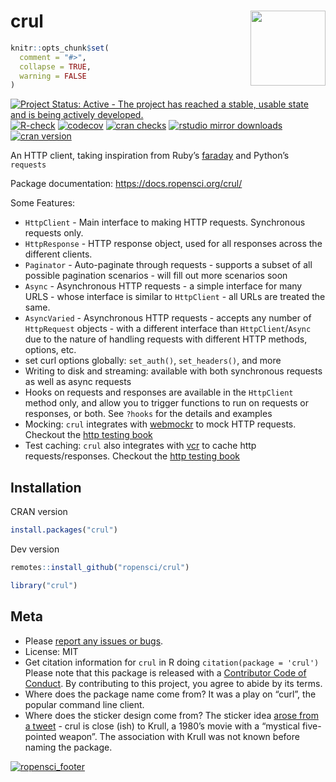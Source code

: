 # crul <img src="man/figures/logo.png" align="right" alt="" width="120">

```r
knitr::opts_chunk$set(
  comment = "#>",
  collapse = TRUE,
  warning = FALSE
)
```

[![Project Status: Active - The project has reached a stable, usable state and is being actively developed.](https://www.repostatus.org/badges/latest/active.svg)](https://www.repostatus.org/#active)
[![R-check](https://github.com/ropensci/crul/workflows/R-check/badge.svg)](https://github.com/ropensci/crul/actions/)
[![codecov](https://codecov.io/gh/ropensci/crul/branch/master/graph/badge.svg)](https://codecov.io/gh/ropensci/crul)
[![cran checks](https://cranchecks.info/badges/worst/crul)](https://cranchecks.info/pkgs/crul)
[![rstudio mirror downloads](https://cranlogs.r-pkg.org/badges/crul)](https://github.com/metacran/cranlogs.app)
[![cran version](https://www.r-pkg.org/badges/version/crul)](https://cran.r-project.org/package=crul)

An HTTP client, taking inspiration from Ruby's [faraday](https://rubygems.org/gems/faraday) and Python's `requests`

Package documentation: <https://docs.ropensci.org/crul/>

Some Features:

* `HttpClient` - Main interface to making HTTP requests. Synchronous requests only.
* `HttpResponse` - HTTP response object, used for all responses across the
different clients.
* `Paginator` - Auto-paginate through requests - supports a subset of all possible
pagination scenarios - will fill out more scenarios soon
* `Async` - Asynchronous HTTP requests - a simple interface for many URLS -
whose interface is similar to `HttpClient` - all URLs are treated the same.
* `AsyncVaried` - Asynchronous HTTP requests - accepts any number of `HttpRequest`
objects - with a different interface than `HttpClient`/`Async` due to the nature
of handling requests with different HTTP methods, options, etc.
* set curl options globally: `set_auth()`, `set_headers()`, and more
* Writing to disk and streaming: available with both synchronous requests
as well as async requests
* Hooks on requests and responses are available in the `HttpClient` method only, 
and allow you to trigger functions to run on requests or responses, or both.
See `?hooks` for the details and examples
* Mocking: `crul` integrates with [webmockr](https://github.com/ropensci/webmockr) to mock
HTTP requests. Checkout the [http testing book][book]
* Test caching: `crul` also integrates with [vcr](https://github.com/ropensci/vcr) to cache http requests/responses. Checkout the [http testing book][book]

## Installation

CRAN version

```r
install.packages("crul")
```

Dev version

```r
remotes::install_github("ropensci/crul")
```

```r
library("crul")
```

## Meta

* Please [report any issues or bugs](https://github.com/ropensci/crul/issues).
* License: MIT
* Get citation information for `crul` in R doing `citation(package = 'crul')`
Please note that this package is released with a [Contributor Code of Conduct](https://ropensci.org/code-of-conduct/). By contributing to this project, you agree to abide by its terms.
* Where does the package name come from? It was a play on "curl", the popular command line client.
* Where does the sticker design come from? The sticker idea [arose from a tweet](https://github.com/ropensci/crul/issues/42) - crul is close (ish) to Krull, a 1980's movie with a "mystical five-pointed weapon". The association with Krull was not known before naming the package.

[![ropensci_footer](https://ropensci.org/public_images/github_footer.png)](https://ropensci.org)

[book]: https://books.ropensci.org/http-testing/

